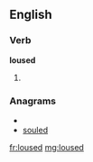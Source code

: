 ==English==
===Verb===
'''loused'''
# {{past of|[[louse]]}}

===Anagrams===
* {{alphagram|delosu}}
* [[souled#English|souled]]

[[fr:loused]]
[[mg:loused]]